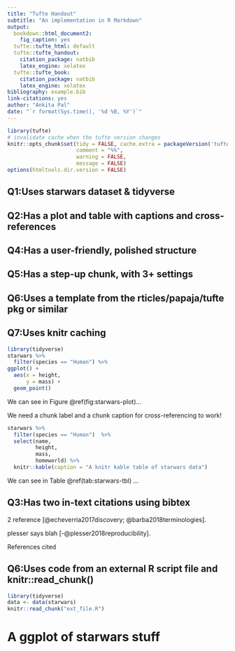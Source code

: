 ---
title: "Tufte Handout"
subtitle: "An implementation in R Markdown"
output:
  bookdown::html_document2:
    fig_caption: yes
  tufte::tufte_html: default
  tufte::tufte_handout:
    citation_package: natbib
    latex_engine: xelatex
  tufte::tufte_book:
    citation_package: natbib
    latex_engine: xelatex
bibliography: example.bib
link-citations: yes
author: "Ankita Pal"
date: "`r format(Sys.time(), '%d %B, %Y')`"
---

```{r setup, include=FALSE}
library(tufte)
# invalidate cache when the tufte version changes
knitr::opts_chunk$set(tidy = FALSE, cache.extra = packageVersion('tufte'),echo = FALSE,
                      comment = "%%",
                      warning = FALSE,
                      message = FALSE)
options(htmltools.dir.version = FALSE)
```
## Q1:Uses starwars dataset & tidyverse
## Q2:Has a plot and table with captions and cross-references
## Q4:Has a user-friendly, polished structure
## Q5:Has a step-up chunk, with 3+ settings
## Q6:Uses a template from the rticles/papaja/tufte pkg or similar
## Q7:Uses knitr caching


```{r, starwars-plot, fig.cap ='A ggplot ofStarwars data', message=FALSE, echo=FALSE, warning=FALSE}
library(tidyverse)
starwars %>% 
  filter(species == "Human") %>% 
ggplot() +
  aes(x = height, 
      y = mass) +
  geom_point()
```

We can see in Figure \@ref(fig:starwars-plot)...

We need a chunk label and a chunk caption for cross-referencing to work!

```{r starwars-tbl}
starwars %>% 
  filter(species == "Human")  %>% 
  select(name, 
         height, 
         mass, 
         homeworld) %>% 
  knitr::kable(caption = "A knitr kable table of starwars data")
```

We can see in Table \@ref(tab:starwars-tbl) …


## Q3:Has two in-text citations using bibtex

2 reference [@echeverria2017discovery; @barba2018terminologies].

plesser says blah [-@plesser2018reproducibility].


References cited

## Q6:Uses code from an external R script file and knitr::read_chunk()

```{r load-data, message=FALSE}
library(tidyverse)
data <- data(starwars)
knitr::read_chunk("ext_file.R")
```

# A ggplot of starwars stuff

```{r starwars-plot, dependson="load-data", fig.align='center', cache=TRUE}
```
